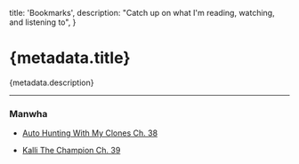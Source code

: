 
  title: 'Bookmarks',
  description: "Catch up on what I'm reading, watching, and listening to",
}

# {metadata.title}

{metadata.description}

---

### Manwha

- [<p className="flex gap-1">Auto Hunting With My Clones Ch. 38<ArrowUpRight className="mt-0.5 h-4 w-4 text-blue-600" /></p>](https://www.webtoons.com/en/action/auto-hunting-with-my-clones/ep-38-rescue-mission-2/viewer?title_no=5034&episode_no=38)
- [<p className="flex gap-1">Kalli The Champion Ch. 39<ArrowUpRight className="mt-0.5 h-4 w-4 text-blue-600" /></p>](https://manhuaus.com/manga/kalli-the-champion)
